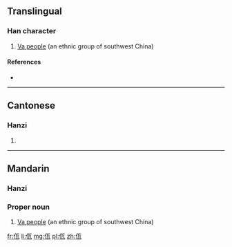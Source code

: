 ==Translingual==
{{wikipedia|Va people}}
===Han character===
{{Han char|rn=9|rad=人|as=04|sn=6|four=2121<sub>7</sub>|canj=人一女弓 (OMVN)}}

# [[w:Va people|Va people]] (an ethnic group of southwest China)

====References====
* {{Han ref|kx=0100.021|hdz=10121.030|uh=4F64|ud=20324|bh=CA5F|bd=51807}}

----

==Cantonese==

===Hanzi===
{{yue-hanzi|jyut=|y=nga5}}

# {{defn|lang=yue|sort=人04}}

----

==Mandarin==

===Hanzi===
{{cmn-hanzi|pin=[[wǎ]] ([[wa3]])|wg=wa<sup>3</sup>}}

===Proper noun===
{{cmn-proper noun|ts|pin=wǎ|pint=wa3|rs=人04}}

# [[w:Va people|Va people]] (an ethnic group of southwest China)

[[fr:佤]]
[[li:佤]]
[[mg:佤]]
[[pl:佤]]
[[zh:佤]]